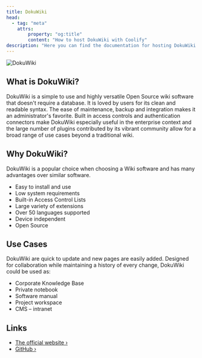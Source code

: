 ```yaml
---
title: DokuWiki
head:
  - tag: "meta"
    attrs:
        property: "og:title"
        content: "How to host DokuWiki with Coolify"
description: "Here you can find the documentation for hosting DokuWiki with Coolify."
---
```



<Badge text="One-click setup." variant="note" size="large" />

![DokuWiki](https://www.dokuwiki.org/lib/tpl/dokuwiki/images/logo.png)

## What is DokuWiki?

DokuWiki is a simple to use and highly versatile Open Source wiki software that doesn't require a database. It is loved by users for its clean and readable syntax. The ease of maintenance, backup and integration makes it an administrator's favorite. Built in access controls and authentication connectors make DokuWiki especially useful in the enterprise context and the large number of plugins contributed by its vibrant community allow for a broad range of use cases beyond a traditional wiki.

## Why DokuWiki?

DokuWiki is a popular choice when choosing a Wiki software and has many advantages over similar software.

- Easy to install and use
- Low system requirements
- Built-in Access Control Lists
- Large variety of extensions
- Over 50 languages supported
- Device independent
- Open Source

## Use Cases

DokuWiki are quick to update and new pages are easily added. Designed for collaboration while maintaining a history of every change, DokuWiki could be used as:

- Corporate Knowledge Base
- Private notebook
- Software manual
- Project workspace
- CMS – intranet

## Links

- [The official website ›](https://www.dokuwiki.org?utm_source=coolify.io)
- [GitHub ›](https://github.com/splitbrain/DokuWiki?utm_source=coolify.io)
